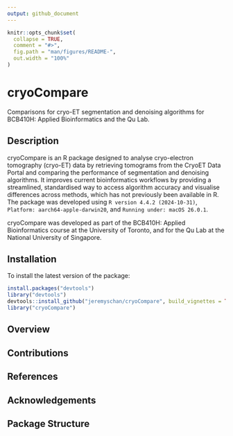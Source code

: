 ```yaml
---
output: github_document
---
```


<!-- README.md is generated from README.Rmd. Please edit that file -->

```r
knitr::opts_chunk$set(
  collapse = TRUE,
  comment = "#>",
  fig.path = "man/figures/README-",
  out.width = "100%"
)
```

# cryoCompare

<!-- badges: start -->
<!-- badges: end -->

Comparisons for cryo-ET segmentation and denoising algorithms for BCB410H: Applied Bioinformatics and the Qu Lab.

## Description

cryoCompare is an R package designed to analyse cryo-electron tomography (cryo-ET) data by retrieving tomograms from the CryoET Data Portal and comparing the performance of segmentation and denoising algorithms. It improves current bioinformatics workflows by providing a streamlined, standardised way to access algorithm accuracy and visualise differences across methods, which has not previously been available in R. The package was developed using `R version 4.4.2 (2024-10-31)`, `Platform: aarch64-apple-darwin20`, and `Running under: macOS 26.0.1`. 

cryoCompare was developed as part of the BCB410H: Applied Bioinformatics course at the University of Toronto, and for the Qu Lab at the National University of Singapore.

## Installation

To install the latest version of the package:

``` r
install.packages("devtools")
library("devtools")
devtools::install_github("jeremyschan/cryoCompare", build_vignettes = TRUE)
library("cryoCompare")
```

## Overview



## Contributions



## References



## Acknowledgements



## Package Structure
